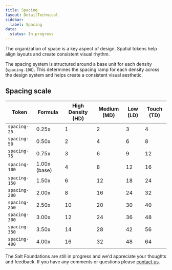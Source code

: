 ```yaml
---
title: Spacing
layout: DetailTechnical
sidebar:
  label: Spacing
data:
  status: In progress
---
```


The organization of space is a key aspect of design. Spatial tokens help align layouts and create consistent visual rhythm.

The spacing system is structured around a base unit for each density (`spacing-100`). This determines the spacing ramp for each density across the design system and helps create a consistent visual aesthetic.

## Spacing scale

| Token         | Formula      | High Density (HD) | Medium (MD) | Low (LD) | Touch (TD) |
| ------------- | ------------ | ----------------- | ----------- | -------- | ---------- |
| `spacing-25`  | 0.25x        | 1                 | 2           | 3        | 4          |
| `spacing-50`  | 0.50x        | 2                 | 4           | 6        | 8          |
| `spacing-75`  | 0.75x        | 3                 | 6           | 9        | 12         |
| `spacing-100` | 1.00x (base) | 4                 | 8           | 12       | 16         |
| `spacing-150` | 1.50x        | 6                 | 12          | 18       | 24         |
| `spacing-200` | 2.00x        | 8                 | 16          | 24       | 32         |
| `spacing-250` | 2.50x        | 10                | 20          | 30       | 40         |
| `spacing-300` | 3.00x        | 12                | 24          | 36       | 48         |
| `spacing-350` | 3.50x        | 14                | 28          | 42       | 56         |
| `spacing-400` | 4.00x        | 16                | 32          | 48       | 64         |

<Callout title="Have some feedback?">

The Salt Foundations are still in progress and we'd appreciate your thoughts and feedback. If you have any comments or questions please [contact us](../support-and-contributions/index).

</Callout>
